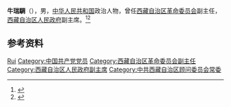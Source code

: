 '''牛瑞騆'''（{{bd|？||2012年|12月4日}}），男，[[中华人民共和国|中华人民共和国]]政治人物，曾任[[西藏自治区革命委员会|西藏自治区革命委员会]]副主任，[[西藏自治区人民政府|西藏自治区人民政府]]副主席。<ref>{{Cite book|title=中华人民共和国职官志|author=何虎生, 李耀东, 向常福主编|publisher=中国社会出版社|year=2003|isbn=9787800883934|location=北京|pages=}}</ref><ref>{{Cite web|title=牛瑞騆同志逝世|url=http://cpc.people.com.cn/n/2012/1207/c87393-19821917.html|accessdate=2020-09-22|work=西藏日报|archive-date=2013-01-22|archive-url=https://web.archive.org/web/20130122131300/http://cpc.people.com.cn/n/2012/1207/c87393-19821917.html|dead-url=no}}</ref>

== 参考资料 ==
{{reflist}}

{{中国人物小作品}}

{{Authority control}}
{{DEFAULTSORT:Niu牛}}
[[Category:牛姓|Rui]]
[[Category:中国共产党党员|Category:中国共产党党员]]
[[Category:西藏自治区革命委员会副主任|Category:西藏自治区革命委员会副主任]]
[[Category:西藏自治区人民政府副主席|Category:西藏自治区人民政府副主席]]
[[Category:中共西藏自治区顾问委员会常委|Category:中共西藏自治区顾问委员会常委]]